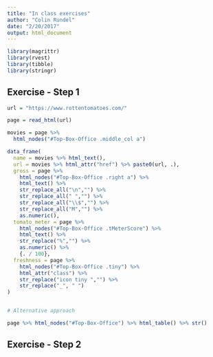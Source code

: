 ```yaml
---
title: "In class exercises"
author: "Colin Rundel"
date: "2/20/2017"
output: html_document
---
```


```r
library(magrittr)
library(rvest)
library(tibble)
library(stringr)
```

## Exercise - Step 1

```r
url = "https://www.rottentomatoes.com/"

page = read_html(url)

movies = page %>%
  html_nodes("#Top-Box-Office .middle_col a")

data_frame(
  name = movies %>% html_text(),
  url = movies %>% html_attr("href") %>% paste0(url, .),
  gross = page %>% 
    html_nodes("#Top-Box-Office .right a") %>% 
    html_text() %>% 
    str_replace_all("\n","") %>% 
    str_replace_all(" ","") %>%
    str_replace_all("\\$","") %>%
    str_replace_all("M","") %>%
    as.numeric(),
  tomato_meter = page %>% 
    html_nodes("#Top-Box-Office .tMeterScore") %>% 
    html_text() %>% 
    str_replace("%","") %>%
    as.numeric() %>%
    {. / 100},
  freshness = page %>% 
    html_nodes("#Top-Box-Office .tiny") %>% 
    html_attr("class") %>% 
    str_replace("icon tiny ","") %>%
    str_replace("_", " ")
)


# Alternative approach

page %>% html_nodes("#Top-Box-Office") %>% html_table() %>% str()
```


## Exercise - Step 2

```r

```
